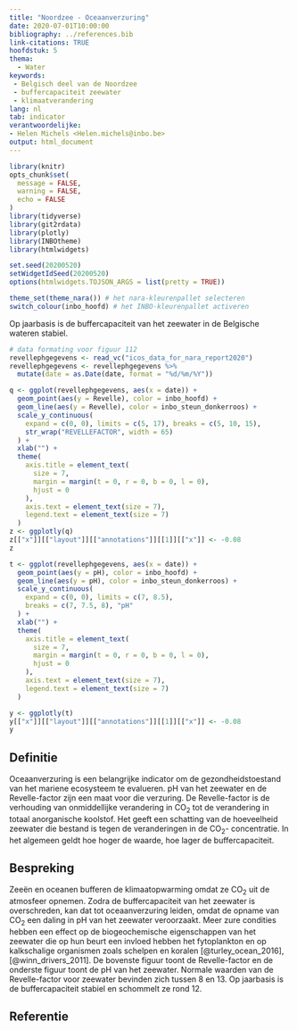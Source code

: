 ```yaml
---
title: "Noordzee - Oceaanverzuring"
date: 2020-07-01T10:00:00
bibliography: ../references.bib
link-citations: TRUE
hoofdstuk: 5
thema:
  - Water
keywords:
 - Belgisch deel van de Noordzee
 - buffercapaciteit zeewater
 - klimaatverandering
lang: nl
tab: indicator
verantwoordelijke:
- Helen Michels <Helen.michels@inbo.be>
output: html_document
---
```


```r
library(knitr)
opts_chunk$set(
  message = FALSE,
  warning = FALSE,
  echo = FALSE
)
library(tidyverse)
library(git2rdata)
library(plotly)
library(INBOtheme)
library(htmlwidgets)

set.seed(20200520)
setWidgetIdSeed(20200520)
options(htmlwidgets.TOJSON_ARGS = list(pretty = TRUE))

theme_set(theme_nara()) # het nara-kleurenpallet selecteren
switch_colour(inbo_hoofd) # het INBO-kleurenpallet activeren
```
Op jaarbasis is de buffercapaciteit van het zeewater in de Belgische wateren stabiel.

```r
# data formating voor figuur 112
revellephgegevens <- read_vc("icos_data_for_nara_report2020")
revellephgegevens <- revellephgegevens %>%
  mutate(date = as.Date(date, format = "%d/%m/%Y"))
```
```r
q <- ggplot(revellephgegevens, aes(x = date)) +
  geom_point(aes(y = Revelle), color = inbo_hoofd) +
  geom_line(aes(y = Revelle), color = inbo_steun_donkerroos) +
  scale_y_continuous(
    expand = c(0, 0), limits = c(5, 17), breaks = c(5, 10, 15),
    str_wrap("REVELLEFACTOR", width = 65)
  ) +
  xlab("") +
  theme(
    axis.title = element_text(
      size = 7,
      margin = margin(t = 0, r = 0, b = 0, l = 0),
      hjust = 0
    ),
    axis.text = element_text(size = 7),
    legend.text = element_text(size = 7)
  )
z <- ggplotly(q)
z[["x"]][["layout"]][["annotations"]][[1]][["x"]] <- -0.08
z
```
```r
t <- ggplot(revellephgegevens, aes(x = date)) +
  geom_point(aes(y = pH), color = inbo_hoofd) +
  geom_line(aes(y = pH), color = inbo_steun_donkerroos) +
  scale_y_continuous(
    expand = c(0, 0), limits = c(7, 8.5),
    breaks = c(7, 7.5, 8), "pH"
  ) +
  xlab("") +
  theme(
    axis.title = element_text(
      size = 7,
      margin = margin(t = 0, r = 0, b = 0, l = 0),
      hjust = 0
    ),
    axis.text = element_text(size = 7),
    legend.text = element_text(size = 7)
  )

y <- ggplotly(t)
y[["x"]][["layout"]][["annotations"]][[1]][["x"]] <- -0.08
y
```

## Definitie

Oceaanverzuring is een belangrijke indicator om de gezondheidstoestand van het mariene ecosysteem te evalueren. pH van het zeewater en de Revelle-factor zijn een maat voor die verzuring.
De Revelle-factor is de verhouding van onmiddellijke verandering in CO~2~ tot de verandering in totaal anorganische koolstof. Het geeft een schatting van de hoeveelheid zeewater die bestand is tegen de veranderingen in de CO~2~- concentratie.
In het algemeen geldt hoe hoger de waarde, hoe lager de buffercapaciteit. 

## Bespreking

Zeeën en oceanen bufferen de klimaatopwarming omdat ze CO~2~ uit de atmosfeer opnemen.
Zodra de buffercapaciteit van het zeewater is overschreden, kan dat tot oceaanverzuring leiden, omdat de opname van CO~2~ een daling in pH van het zeewater veroorzaakt.
Meer zure condities hebben een effect op de biogeochemische eigenschappen van het zeewater die op hun beurt een invloed hebben het fytoplankton en op kalkschalige organismen zoals schelpen en koralen [@turley_ocean_2016], [@winn_drivers_2011].
De bovenste figuur toont de Revelle-factor en de onderste figuur toont de pH van het zeewater. 
Normale waarden van de Revelle-factor voor zeewater bevinden zich tussen 8 en 13. Op jaarbasis is de buffercapaciteit stabiel en schommelt ze rond 12. 

## Referentie
